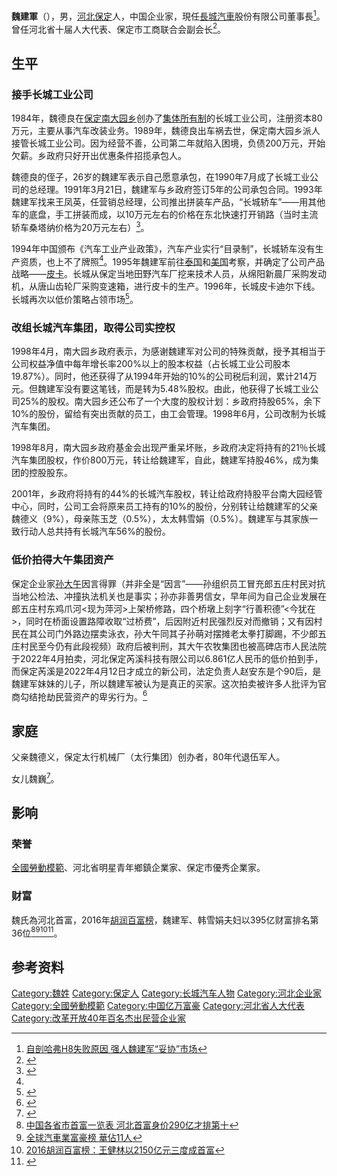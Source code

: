 {{Infobox person
| name       = 魏建軍
| birth_date = {{bya|1964}}
| nationality= {{PRC}} 
| occupation = [[長城汽車|長城汽車]]董事長
| net_worth  = 115億美元(至2020年11月)<ref name=Forbes>{{cite web|title=Wei JianJun魏建軍|url=http://www.forbes.com/profile/wei-jianjun|website=Forbes福布斯|accessdate=1 NOV 2020}}</ref><br>魏建軍及家族
| spouse     = 韓雪娟
| parents = 魏德义（父）
}}

'''魏建軍'''（{{bd|1964年|}}），男，[[河北|河北]][[保定|保定]]人，中国企业家，現任[[長城汽車|長城汽車]]股份有限公司董事長<ref>[http://www.eeo.com.cn/2016/0415/284972.shtml 自剖哈弗H8失败原因 强人魏建军“妥协”市场]</ref>。曾任河北省十届人大代表、保定市工商联合会副会长<ref>{{Cite web |url=http://renwu.hexun.com.tw/figure_798.shtml |title=魏建軍 |access-date=2016-07-27 |archive-url=https://web.archive.org/web/20160820203612/http://renwu.hexun.com.tw/figure_798.shtml |archive-date=2016-08-20 |dead-url=yes }}</ref>。
==生平==

===接手长城工业公司===
1984年，魏德良在[[保定|保定]][[南大园乡|南大园乡]]创办了[[集体所有制|集体所有制]]的长城工业公司，注册资本80万元，主要从事汽车改装业务。1989年，魏德良出车祸去世，保定南大园乡派人接管长城工业公司。因为经营不善，公司第二年就陷入困境，负债200万元，开始欠薪。乡政府只好开出优惠条件招揽承包人。

魏德良的侄子，26岁的魏建军表示自己愿意承包，在1990年7月成了长城工业公司的总经理。1991年3月21日，魏建军与乡政府签订5年的公司承包合同。1993年魏建军找来王凤英，任营销总经理，公司推出拼装车产品，“长城轿车”——用其他车的底盘，手工拼装而成，以10万元左右的价格在东北快速打开销路（当时主流轿车桑塔纳价格为20万元左右）<ref name=“《环球企业家》杂志社”>{{cite book|title=共享--崛起的中国汽车企业|url=https://books.google.com.hk/books?id=d8sKjAeLaXoC&pg=PA218&lpg=PA218&dq=%E6%B1%BD%E8%BD%A6%E5%B7%A5%E4%B8%9A%E4%BA%A7%E4%B8%9A%E6%94%BF%E7%AD%96+1994%E5%B9%B4+%E9%95%BF%E5%9F%8E%E8%BD%BF%E8%BD%A6&source=bl&ots=kTYuJi1wKn&sig=ACfU3U02P4RN7pSDyRoo5rvPIc0jh4Hg-w&hl=zh-CN&sa=X&redir_esc=y#v=onepage&q=%E6%B1%BD%E8%BD%A6%E5%B7%A5%E4%B8%9A%E4%BA%A7%E4%B8%9A%E6%94%BF%E7%AD%96%201994%E5%B9%B4%20%E9%95%BF%E5%9F%8E%E8%BD%BF%E8%BD%A6&f=false|date=2005-01|publisher=中信出版社|author=《环球企业家》杂志社|isbn= 9787508603643}}</ref>。

1994年中国颁布《汽车工业产业政策》，汽车产业实行“目录制”，长城轿车没有生产资质，也上不了牌照<ref name=“《环球企业家》杂志社”/>。1995年魏建军前往[[泰国|泰国]]和[[美国|美国]]考察，并确定了公司产品战略——[[皮卡|皮卡]]。长城从保定当地田野汽车厂挖来技术人员，从绵阳新晨厂采购发动机，从唐山齿轮厂采购变速箱，进行皮卡的生产。1996年，长城皮卡迪尔下线。长城再次以低价策略占领市场<ref>{{cite web|title=魏建军，造车三十载|url=https://www.gwm.com.cn/media_detail-18524.html|date=2020-07-14|publisher=汽车头条}}</ref>。

===改组长城汽车集团，取得公司实控权===
1998年4月，南大园乡政府表示，为感谢魏建军对公司的特殊贡献，授予其相当于公司权益净值中每年增长率200%以上的股本权益（占长城工业公司股本19.87%）。同时，他还获得了从1994年开始的10%的公司税后利润，累计214万元。但魏建军没有要这笔钱，而是转为5.48%股权。由此，他获得了长城工业公司25%的股权。南大园乡还公布了一个大度的股权计划：乡政府持股65%，余下10%的股份，留给有突出贡献的员工，由工会管理。1998年6月，公司改制为长城汽车集团。

1998年8月，南大园乡政府基金会出现严重呆坏账，乡政府决定将持有的21％长城汽车集团股权，作价800万元，转让给魏建军，自此，魏建军持股46%，成为集团的控股股东。

2001年，乡政府将持有的44%的长城汽车股权，转让给政府持股平台南大园经管中心，同时，公司工会将原来员工持有的10%的股份，分别转让给魏建军的父亲魏德义（9%），母亲陈玉芝（0.5%），太太韩雪娟（0.5%）。魏建军与其家族一致行动人总共持有长城汽车56%的股份。

=== 低价拍得大午集团资产 ===
保定企业家[[孙大午|孙大午]]因言得罪（并非全是“因言”——孙组织员工冒充郎五庄村民对抗当地公检法、冲撞执法机关也是事实；孙亦非善男信女，早年间为自己企业发展在郎五庄村东鸡爪河<现为萍河>上架桥修路，四个桥墩上刻字“行善积德”<今犹在>，同时在桥面设置路障收取“过桥费”，后因附近村民强烈反对而撤销；又有因村民在其公司门外路边摆卖泳衣，孙大午同其子孙萌对摆摊老太拳打脚踢，不少郎五庄村民至今仍有此段视频）政府后被判刑，其大午农牧集团也被高碑店市人民法院于2022年4月拍卖，河北保定芮溪科技有限公司以6.861亿人民币的低价拍到手，而保定芮溪是2022年4月12日才成立的新公司，法定负责人赵安东是个90后，是魏建军妹妹的儿子，所以魏建军被认为是真正的买家。这次拍卖被许多人批评为官商勾结抢劫民营资产的卑劣行为。<ref>{{Cite web|title=河北首富疑为大午集团新东家，观察人士:魏家勾结当权者发不义横财|url=https://www.voachinese.com/a/great-wall-motor-is-believed-to-collude-with-those-in-power-to-reap-gains-from-dawu-s-assets-20220421/6539477.html|access-date=2022-04-24|work=美国之音|language=}}</ref>

==家庭==
父亲魏德义，保定太行机械厂（太行集团）创办者，80年代退伍军人。

女儿魏巍<ref>{{cite web|url=https://www.163.com/dy/article/E1IA8MP40511BBQE.html|title=长城汽车董事长魏建军与这个女人关系不一般 出现分歧他先低头？|date=2018-11-26|publisher=网易|author=廖有丽}}</ref>。

== 影响 ==
=== 荣誉 ===
[[全國勞動模範|全國勞動模範]]、河北省明星青年鄉鎮企業家、保定市優秀企業家。

=== 财富 ===
魏氏為河北首富，2016年[[胡润百富榜|胡润百富榜]]，魏建军、韩雪娟夫妇以395亿财富排名第36位<ref>[http://news.sjz.fang.com/2015-08-14/16966891_all.htm 中国各省市首富一览表 河北首富身价290亿才排第十]</ref><ref>[http://orientaldaily.on.cc/cnt/china_world/20140420/00178_007.html 全球汽車業富豪榜 華佔11人]</ref><ref>[http://news.qq.com/a/20161013/018104.htm 2016胡润百富榜：王健林以2150亿元三度成首富]</ref><ref>{{Cite web |url=http://www.forbeschina.com/review/billionaires/home/40301.shtml |title=魏建军89亿美元 来源:2015福布斯华人富豪榜 |access-date=2017-03-11 |archive-url=https://web.archive.org/web/20170911161102/http://www.forbeschina.com/review/billionaires/home/40301.shtml |archive-date=2017-09-11 |dead-url=yes }}</ref>。

== 参考资料 ==
{{reflist|2}}

{{中国富豪榜}}

{{Authority control}}
{{DEFAULTSORT:W}}
[[Category:魏姓|Category:魏姓]]
[[Category:保定人|Category:保定人]]
[[Category:长城汽车人物|Category:长城汽车人物]]
[[Category:河北企业家|Category:河北企业家]]
[[Category:全國勞動模範|Category:全國勞動模範]]
[[Category:中国亿万富豪|Category:中国亿万富豪]]
[[Category:河北省人大代表|Category:河北省人大代表]]
[[Category:改革开放40年百名杰出民营企业家|Category:改革开放40年百名杰出民营企业家]]